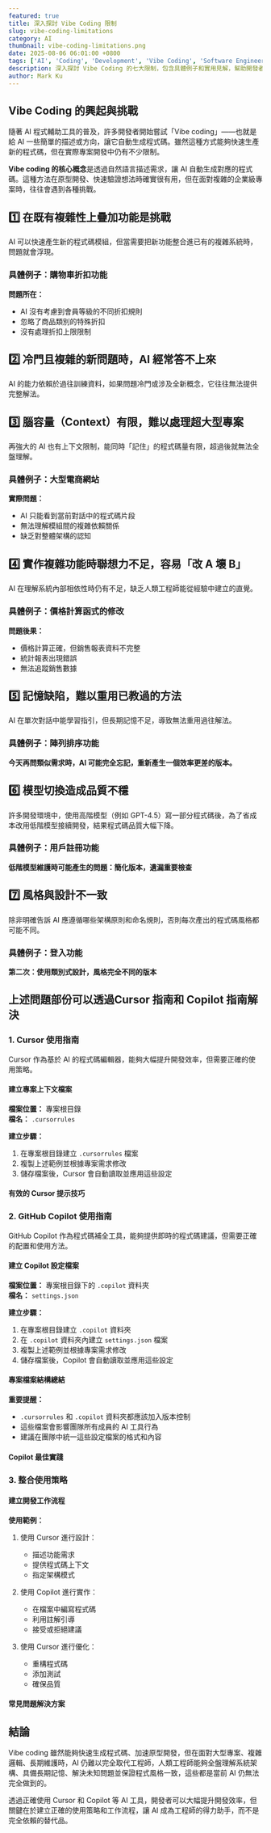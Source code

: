 ```yaml
---
featured: true
title: 深入探討 Vibe Coding 限制
slug: vibe-coding-limitations
category: AI
thumbnail: vibe-coding-limitations.png
date: 2025-08-06 06:01:00 +0800
tags: ['AI', 'Coding', 'Development', 'Vibe Coding', 'Software Engineering', 'Productivity']
description: 深入探討 Vibe Coding 的七大限制，包含具體例子和實用見解，幫助開發者更好地理解 AI 輔助編程的現狀與挑戰。
author: Mark Ku
---
```


## Vibe Coding 的興起與挑戰

隨著 AI 程式輔助工具的普及，許多開發者開始嘗試「Vibe coding」——也就是給 AI 一些簡單的描述或方向，讓它自動生成程式碼。雖然這種方式能夠快速生產新的程式碼，但在實際專案開發中仍有不少限制。

**Vibe coding 的核心概念**是透過自然語言描述需求，讓 AI 自動生成對應的程式碼。這種方法在原型開發、快速驗證想法時確實很有用，但在面對複雜的企業級專案時，往往會遇到各種挑戰。

## 1️⃣ 在既有複雜性上疊加功能是挑戰

AI 可以快速產生新的程式碼模組，但當需要把新功能整合進已有的複雜系統時，問題就會浮現。

### 具體例子：購物車折扣功能

**問題所在：**
- AI 沒有考慮到會員等級的不同折扣規則
- 忽略了商品類別的特殊折扣
- 沒有處理折扣上限限制


## 2️⃣ 冷門且複雜的新問題時，AI 經常答不上來

AI 的能力依賴於過往訓練資料，如果問題冷門或涉及全新概念，它往往無法提供完整解法。


## 3️⃣ 腦容量（Context）有限，難以處理超大型專案

再強大的 AI 也有上下文限制，能同時「記住」的程式碼量有限，超過後就無法全盤理解。

### 具體例子：大型電商網站

**實際問題：**
- AI 只能看到當前對話中的程式碼片段
- 無法理解模組間的複雜依賴關係
- 缺乏對整體架構的認知

## 4️⃣ 實作複雜功能時聯想力不足，容易「改 A 壞 B」

AI 在理解系統內部相依性時仍有不足，缺乏人類工程師能從經驗中建立的直覺。

### 具體例子：價格計算函式的修改

**問題後果：**
- 價格計算正確，但銷售報表資料不完整
- 統計報表出現錯誤
- 無法追蹤銷售數據

## 5️⃣ 記憶缺陷，難以重用已教過的方法

AI 在單次對話中能學習指引，但長期記憶不足，導致無法重用過往解法。

### 具體例子：陣列排序功能

**今天再問類似需求時，AI 可能完全忘記，重新產生一個效率更差的版本。**

## 6️⃣ 模型切換造成品質不穩

許多開發環境中，使用高階模型（例如 GPT-4.5）寫一部分程式碼後，為了省成本改用低階模型接續開發，結果程式碼品質大幅下降。

### 具體例子：用戶註冊功能

**低階模型維護時可能產生的問題：簡化版本，遺漏重要檢查**

## 7️⃣ 風格與設計不一致

除非明確告訴 AI 應遵循哪些架構原則和命名規則，否則每次產出的程式碼風格都可能不同。

### 具體例子：登入功能

**第二次：使用類別式設計，風格完全不同的版本**

## 上述問題部份可以透過Cursor 指南和 Copilot 指南解決

### 1. Cursor 使用指南

Cursor 作為基於 AI 的程式碼編輯器，能夠大幅提升開發效率，但需要正確的使用策略。

#### 建立專案上下文檔案

**檔案位置：** 專案根目錄  
**檔名：** `.cursorrules`

**建立步驟：**
1. 在專案根目錄建立 `.cursorrules` 檔案
2. 複製上述範例並根據專案需求修改
3. 儲存檔案後，Cursor 會自動讀取並應用這些設定

#### 有效的 Cursor 提示技巧

### 2. GitHub Copilot 使用指南

GitHub Copilot 作為程式碼補全工具，能夠提供即時的程式碼建議，但需要正確的配置和使用方法。

#### 建立 Copilot 設定檔案

**檔案位置：** 專案根目錄下的 `.copilot` 資料夾  
**檔名：** `settings.json`

**建立步驟：**
1. 在專案根目錄建立 `.copilot` 資料夾
2. 在 `.copilot` 資料夾內建立 `settings.json` 檔案
3. 複製上述範例並根據專案需求修改
4. 儲存檔案後，Copilot 會自動讀取並應用這些設定

#### 專案檔案結構總結

**重要提醒：**
- `.cursorrules` 和 `.copilot` 資料夾都應該加入版本控制
- 這些檔案會影響團隊所有成員的 AI 工具行為
- 建議在團隊中統一這些設定檔案的格式和內容

#### Copilot 最佳實踐

### 3. 整合使用策略

#### 建立開發工作流程

**使用範例：**
1. 使用 Cursor 進行設計：
   - 描述功能需求
   - 提供程式碼上下文
   - 指定架構模式

2. 使用 Copilot 進行實作：
   - 在檔案中編寫程式碼
   - 利用註解引導
   - 接受或拒絕建議

3. 使用 Cursor 進行優化：
   - 重構程式碼
   - 添加測試
   - 確保品質

#### 常見問題解決方案

## 結論

Vibe coding 雖然能夠快速生成程式碼、加速原型開發，但在面對大型專案、複雜邏輯、長期維護時，AI 仍難以完全取代工程師，人類工程師能夠全盤理解系統架構、具備長期記憶、解決未知問題並保證程式風格一致，這些都是當前 AI 仍無法完全做到的。

透過正確使用 Cursor 和 Copilot 等 AI 工具，開發者可以大幅提升開發效率，但關鍵在於建立正確的使用策略和工作流程，讓 AI 成為工程師的得力助手，而不是完全依賴的替代品。

